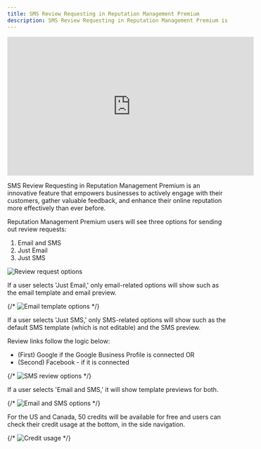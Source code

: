 ```yaml
---
title: SMS Review Requesting in Reputation Management Premium
description: SMS Review Requesting in Reputation Management Premium is an innovative feature that empowers businesses to actively engage with their customers, gather valuable feedback, and enhance their online reputation.
---
```


<iframe 
  src="https://www.youtube-nocookie.com/embed/y2faeneXZT4" 
  width="560" 
  height="315" 
  frameborder="0" 
  allowfullscreen>
</iframe>

SMS Review Requesting in Reputation Management Premium is an innovative feature that empowers businesses to actively engage with their customers, gather valuable feedback, and enhance their online reputation more effectively than ever before.

Reputation Management Premium users will see three options for sending out review requests:

1. Email and SMS
2. Just Email
3. Just SMS

![Review request options](/img/vendasta-products/reputation-management/reviews/sms-review-requesting/image1.png)

If a user selects 'Just Email,' only email-related options will show such as the email template and email preview.

{/* ![Email template options](/img/vendasta-products/reputation-management/reviews/sms-review-requesting/image2.png) */}

If a user selects 'Just SMS,' only SMS-related options will show such as the default SMS template (which is not editable) and the SMS preview.

Review links follow the logic below:

- (First) Google if the Google Business Profile is connected OR
- (Second) Facebook - if it is connected

{/* ![SMS review options](/img/vendasta-products/reputation-management/reviews/sms-review-requesting/image3.png) */}

If a user selects 'Email and SMS,' it will show template previews for both.

{/* ![Email and SMS options](/img/vendasta-products/reputation-management/reviews/sms-review-requesting/image4.png) */}

For the US and Canada, 50 credits will be available for free and users can check their credit usage at the bottom, in the side navigation.

{/* ![Credit usage](/img/vendasta-products/reputation-management/reviews/sms-review-requesting/image5.png) */}